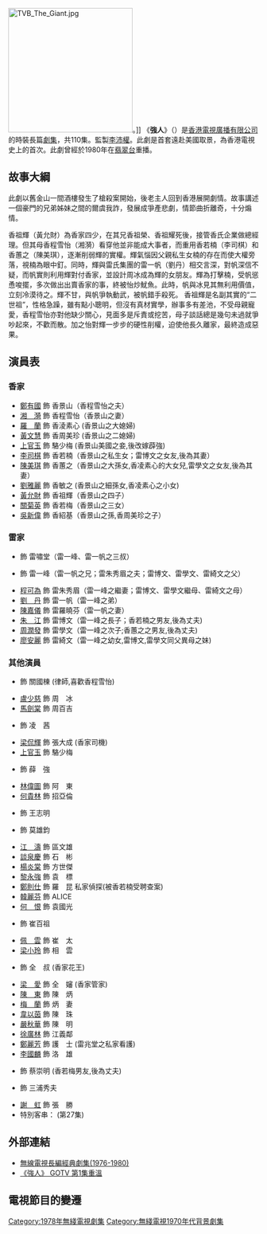 {{無綫劇集 
| 中文劇名 = 強人
| 英文劇名 = Giant
| 圖片 = The Giant (1978) Poster.png
| 翡翠台首播日期 = 1978年5月1日-9月29日
| 翡翠台首播時間 = 逢星期一至五 19:05-20:00
| 製作年份=1978年
| 監製 = [[李沛權|李沛權]]
| 製作統籌 = [[黃建勳_(導演)|黃建勳]]
| 故事 = [[王晶|王　晶]]
| 編審 = [[鄧偉雄|鄧偉雄]]
| 編劇 = [[王晶|王　晶]]、[[尹懷文|尹懷文]]、[[林奕華|林奕華]]
| 編導 = [[李沛權|李沛權]]、[[邱家雄|邱家雄]]、[[李添勝|李添勝]]、[[伍潤泉|伍潤泉]]、[[杜琪峰|杜琪峰]]、[[黃志強|黃志強]]
| 助理編導 = [[李仁珠|李仁珠]]
| 劇種 = 時裝長劇
| 製作公司 = [[香港|香港]][[電視廣播有限公司|電視廣播有限公司]]
| 外景 = {{HKG-1959}}、{{美國}}[[三藩市|三藩市]]
| 集數 = 110
| 主演 = [[李司棋|李司棋]]、[[朱江|朱　江]]、[[湘漪|湘　漪]]、[[黃允財|黃允財]]、<br/>[[周潤發|周潤發]]、[[陳美琪|陳美琪]]、[[劉丹_(香港)|劉　丹]]、{{box|[[黃新_(演員)|黃　新]]}}、<br/>[[盧少慈|盧少慈]]、[[鄭有國|鄭有國]]
| 主題曲 = 強人
| 作曲 = [[顧嘉煇|顧嘉煇]]
| 填詞 = [[黃霑|黃　霑]]
| 主唱 = [[羅文|羅　文]]
| 插曲 = 
}}
[[File:TVB_The_Giant.jpg|250px]]。]]
《'''強人'''》（{{lang-en|Giant}}）是[[香港|香港]][[電視廣播有限公司|電視廣播有限公司]]的時裝長篇[[劇集|劇集]]，共110集。監製[[李沛權|李沛權]]。此劇是首套遠赴美國取景，為香港電視史上的首次。此劇曾經於1980年在[[翡翠台|翡翠台]]重播。

== 故事大綱 ==
此劇以舊金山一間酒樓發生了槍殺案開始，後老主人回到香港展開劇情。故事講述一個豪門的兄弟姊妹之間的爾虞我詐，發展成爭產悲劇，情節曲折離奇，十分煽情。

香祖輝（黃允財）為香家四少，在其兄香祖榮、香祖耀死後，接管香氏企業做總經理。但其母香程雪怡（湘漪）看穿他並非能成大事者，而重用香若楠（李司棋）和香蕙之（陳美琪），逐漸削弱輝的實權。輝氣惱因父親私生女楠的存在而使大權旁落，視楠為眼中釘。同時，輝與雷氏集團的雷一帆（劉丹）相交言深，對帆深信不疑，而帆實則利用輝對付香家，並設計周冰成為輝的女朋友。輝為打擊楠，受帆慫恿唆擺，多次做出出賣香家的事，終被怡炒魷魚。此時，帆與冰見其無利用價值，立刻冷漠待之。輝不甘，與帆爭執動武，被帆錯手殺死。 香祖輝是名副其實的“二世祖”，性格急躁，雖有點小聰明，但沒有真材實學，辦事多有差池，不受母親寵愛，香程雪怡亦對他缺少關心，見面多是斥責或挖苦，母子談話總是幾句未過就爭吵起來，不歡而散。加之怡對輝一步步的硬性削權，迫使他長久離家，最終造成惡果。

== 演員表 ==
=== 香家 ===
*[[鄭有國|鄭有國]] 飾 香景山（香程雪怡之夫）
*[[湘漪|湘　漪]] 飾 香程雪怡（香景山之妻）
*[[羅蘭_(香港)|羅　蘭]] 飾 香淩素心 (香景山之大媳婦)
*[[黃文慧|黃文慧]] 飾 香周美珍 (香景山之二媳婦)
*[[上官玉|上官玉]] 飾 駱少梅 (香景山美國之妾,後改嫁薜強)
*[[李司棋|李司棋]] 飾 香若楠（香景山之私生女；雷博文之女友,後為其妻）
*[[陳美琪|陳美琪]] 飾 香蕙之（香景山之大孫女,香凌素心的大女兒,雷學文之女友,後為其妻）
*[[劉雅麗_(1970年代)|劉雅麗]] 飾 香敏之 (香景山之細孫女,香凌素心之小女)
*[[黃允財|黃允財]] 飾 香祖輝（香景山之四子）
*[[關菊英|關菊英]] 飾 香若梅（香景山之三女）
*[[吳新偉|吳新偉]] 飾 香紹基（香景山之孫,香周美珍之子）

=== 雷家 === 
*{{box|[[石堅|石　堅]]}} 飾 雷嘯堂（雷一峰、雷一帆之三叔）
*{{box|[[黃新_(演員)|黃　新]]}} 飾 雷一峰（雷一帆之兄；雷朱秀眉之夫；雷博文、雷學文、雷綺文之父）
*[[程可為|程可為]] 飾 雷朱秀眉（雷一峰之繼妻；雷博文、雷學文繼母、雷綺文之母）
*[[劉丹_(香港)|劉　丹]] 飾 雷一帆（雷一峰之弟）
*[[陳嘉儀|陳嘉儀]] 飾 雷羅曉芬（雷一帆之妻）
*[[朱江|朱　江]] 飾 雷博文（雷一峰之長子；香若楠之男友,後為丈夫)
*[[周潤發|周潤發]] 飾 雷學文（雷一峰之次子;香蕙之之男友,後為丈夫)
*[[廖安麗|廖安麗]] 飾 雷綺文（雷一峰之幼女,雷博文,雷學文同父異母之妹)

=== 其他演員 ===
*{{box|[[關海山|關海山]]}} 飾 關國棟 (律師,喜歡香程雪怡)
*[[盧少慈|盧少慈]] 飾 周　冰
*[[馬劍棠|馬劍棠]] 飾 周百吉
*{{box|[[蘇杏璇|蘇杏璇]]}} 飾 凌　茜
*[[梁侃輝|梁侃輝]] 飾 張大成 (香家司機)
*[[上官玉|上官玉]] 飾 駱少梅
*{{box|[[高崗_(藝員)|高　崗]]}} 飾 薛　強
*[[林偉圖|林偉圖]] 飾 阿　東 
*[[何貴林|何貴林]] 飾 招亞倫　　
*{{box|[[何壁堅|何壁堅]]}} 飾 王志明 
*{{box|[[駱恭|駱　恭]]}} 飾 莫雄鈞 　
*[[江圖|江　濤]] 飾 區文雄 　 
*[[談泉慶|談泉慶]] 飾 石　彬
*[[楊炎棠|楊炎棠]] 飾 方世傑 
*[[黎永強|黎永強]] 飾 袁　標 　
*[[鄭則仕|鄭則仕]] 飾 羅　昆 私家偵探(被香若楠受聘查案)
*[[韓麗芬|韓麗芬]] 飾 ALICE
*[[何恨|何　恨]] 飾 袁國光 
*{{box|[[李鵬飛_(演員)|李鵬飛]]}} 飾 崔百祖 　　
*[[佩雲|佩　雲]] 飾 崔　太 
*[[梁小玲|梁小玲]] 飾 相　雲 
*{{box|[[江毅|江　毅]]}} 飾 全　叔 (香家花王)
*[[梁愛|梁　愛]] 飾 全　嬸 (香家管家)
*[[陳東|陳　東]] 飾 陳　炳　
*[[梅蘭|梅　蘭]] 飾 炳　妻 　
*[[韋以茵|韋以茵]] 飾 陳　珠 　
*[[嚴秋華|嚴秋華]] 飾 陳　明 
*[[徐廣林|徐廣林]] 飾 江義鄰
*[[鄭麗芳|鄭麗芳]] 飾 護　士 (雷兆堂之私家看護)
*[[李國麟_(演員)|李國麟]] 飾 洛　雄
*{{box|[[羅國維|羅國維]]}} 飾 蔡崇明 (香若梅男友,後為丈夫)
*{{box|[[野峰|野　峰]]}} 飾 三浦秀夫
*[[謝虹|謝　虹]] 飾 張　勝
*特別客串：{{box|[[羅文|羅　文]]}} (第27集)

== 外部連結 ==
* [https://web.archive.org/web/20080429072855/http://bbs.hkskylove.com/viewthread.php?tid=70959&extra=page%3D1&page=1 無線電視長編經典劇集(1976-1980)] 
* [https://web.archive.org/web/20140222163508/http://gotv.tvb.com/programme/103205/153127/ 《強人》 GOTV 第1集重溫]

== 電視節目的變遷 ==
{{電視節目的變遷
| 電視台 = {{HKG-1959}} [[無綫電視|無綫電視]][[翡翠台|翡翠台]]
| 播放檔次 = 翡翠劇場<br>星期一至五 19:05-20:00
| 節目名稱 = 強人 <br> （1978年5月1日 - 1978年9月29日）
| 上一節目 = [[大亨_(電視劇)|大亨]] <br> （1978年1月2日 - 1978年4月28日）
| 下一節目 = [[奮鬥_(無綫電視劇)|奮鬥]] <br> （1978年10月2日 - 1979年1月26日）
}}

{{DEFAULTSORT:G}}
[[Category:1978年無綫電視劇集|Category:1978年無綫電視劇集]]
[[Category:無綫電視1970年代背景劇集|Category:無綫電視1970年代背景劇集]]